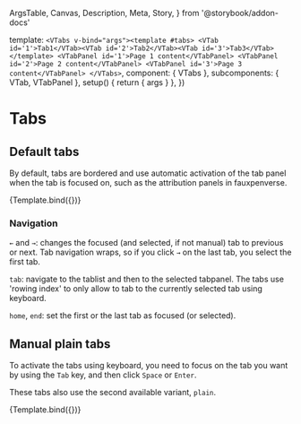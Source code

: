   ArgsTable,
  Canvas,
  Description,
  Meta,
  Story,
} from '@storybook/addon-docs'


<Meta title="Components/VTabs" component={VTabs} />

  template: `<VTabs v-bind="args"><template #tabs>
<VTab id='1'>Tab1</VTab><VTab id='2'>Tab2</VTab><VTab id='3'>Tab3</VTab>
</template>
<VTabPanel id='1'>Page 1 content</VTabPanel>
<VTabPanel id='2'>Page 2 content</VTabPanel>
<VTabPanel id='3'>Page 3 content</VTabPanel>
</VTabs>`,
  component: { VTabs },
  subcomponents: { VTab, VTabPanel },
  setup() {
    return { args }
  },
})

# Tabs

<Description of={VTabs} />

<ArgsTable of={VTabs} />

## Default tabs

By default, tabs are bordered and use automatic activation of the tab panel when the tab is focused on,
such as the attribution panels in fauxpenverse.

<Canvas>
  <Story
    name="Default"
    args={{
      label: 'Default tabs story',
    }}
  >
    {Template.bind({})}
  </Story>
</Canvas>

### Navigation

`←` and `→`: changes the focused (and selected, if not manual) tab to previous or next. Tab navigation wraps, so if you click `→` on the last tab,
you select the first tab.

`tab`: navigate to the tablist and then to the selected tabpanel. The tabs use 'rowing index' to only allow to tab to the currently selected tab using keyboard.

`home`, `end`: set the first or the last tab as focused (or selected).

## Manual plain tabs

To activate the tabs using keyboard, you need to focus on the tab you want by using the `Tab` key, and then click `Space` or `Enter`.

These tabs also use the second available variant, `plain`.

<Canvas>
  <Story
    name="Manual plain tabs"
    args={{
      label: 'Manual plain tabs',
      manual: true,
      variant: 'plain',
    }}
  >
    {Template.bind({})}
  </Story>
</Canvas>
